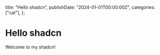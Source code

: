   title: "Hello shadcn",
  publishDate: "2024-01-01T00:00:00Z",
  categories: ["cat"],
};

# Hello shadcn

Welcome to my shadcn!
